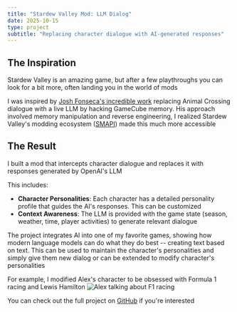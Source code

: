 ```yaml
---
title: "Stardew Valley Mod: LLM Dialog"
date: 2025-10-15
type: project
subtitle: "Replacing character dialogue with AI-generated responses"
---
```


## The Inspiration

Stardew Valley is an amazing game, but after a few playthroughs you can look for a bit more, often landing you in the world of mods

I was inspired by [Josh Fonseca's incredible work](https://joshfonseca.com/blogs/animal-crossing-llm) replacing Animal Crossing dialogue with a live LLM by hacking GameCube memory. His approach involved memory manipulation and reverse engineering, I realized Stardew Valley's modding ecosystem ([SMAPI](https://smapi.io/)) made this much more accessible

## The Result

I built a mod that intercepts character dialogue and replaces it with responses generated by OpenAI's LLM

This includes:
- **Character Personalities**: Each character has a detailed personality profile that guides the AI's responses. This can be customized
- **Context Awareness**: The LLM is provided with the game state (season, weather, time, player activities) to generate relevant dialogue

The project integrates AI into one of my favorite games, showing how modern language models can do what they do best -- creating text based on text. This can be used to maintain the character's personalities and simply give them new dialog or can be extended to modify character's personalities

For example, I modified Alex's character to be obsessed with Formula 1 racing and Lewis Hamilton
<img src="/images/alexReplacedDialog.jpg" alt="Alex talking about F1 racing" className="mx-auto" />

You can check out the full project on [GitHub](https://github.com/trbarron/stardew-llm-dialog) if you're interested